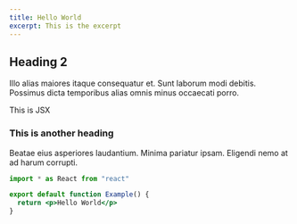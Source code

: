 ```yaml
---
title: Hello World
excerpt: This is the excerpt
---
```


## Heading 2

Illo alias maiores itaque consequatur et. Sunt laborum modi debitis. Possimus dicta temporibus alias omnis minus occaecati porro.

<Alert>This is JSX</Alert>

### This is another heading

Beatae eius asperiores laudantium. Minima pariatur ipsam. Eligendi nemo at ad harum corrupti.

```jsx
import * as React from "react"

export default function Example() {
  return <p>Hello World</p>
}
```
